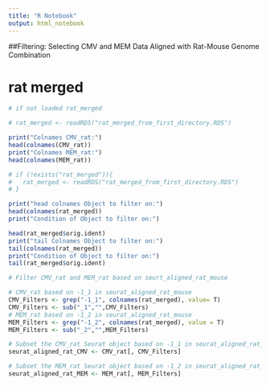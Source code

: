 ```yaml
---
title: "R Notebook"
output: html_notebook
---
```

##Filtering: Selecting CMV and MEM Data Aligned with Rat-Mouse Genome Combination
 
# rat merged 
 
```r
# if not loaded rat_merged

# rat_merged <- readRDS("rat_merged_from_first_directory.RDS")
```
 
```r
print("Colnames CMV_rat:")
head(colnames(CMV_rat))
print("Colnames MEM_rat:")
head(colnames(MEM_rat))

# if (!exists("rat_merged")){
#   rat_merged <- readRDS("rat_merged_from_first_directory.RDS")
# }

print("head colnames Object to filter on:")
head(colnames(rat_merged))
print("Condition of Object to filter on:")

head(rat_merged$orig.ident)
print("tail Colnames Object to filter on:")
tail(colnames(rat_merged))
print("Condition of Object to filter on:")
tail(rat_merged$orig.ident)
```

```r
# Filter CMV_rat and MEM_rat based on seurt_aligned_rat_mouse

# CMV_rat based on -1_1 in seurat_aligned_rat_mouse
CMV_Filters <- grep("-1_1", colnames(rat_merged), value= T)
CMV_Filters <- sub("_1","",CMV_Filters)
# MEM_rat based on -1_2 in seurat_aligned_rat_mouse
MEM_Filters <- grep("-1_2", colnames(rat_merged), value = T)
MEM_Filters <- sub("_2","",MEM_Filters)
```

```r
# Subset the CMV_rat Seurat object based on -1_1 in seurat_aligned_rat_mouse
seurat_aligned_rat_CMV <- CMV_rat[, CMV_Filters]

# Subset the MEM_rat Seurat object based on -1_2 in seurat_aligned_rat_mouse
seurat_aligned_rat_MEM <- MEM_rat[, MEM_Filters]
```

